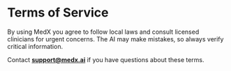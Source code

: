 # Terms of Service

By using MedX you agree to follow local laws and consult licensed clinicians for urgent concerns. The AI may make mistakes, so always verify critical information.

Contact **support@medx.ai** if you have questions about these terms.
